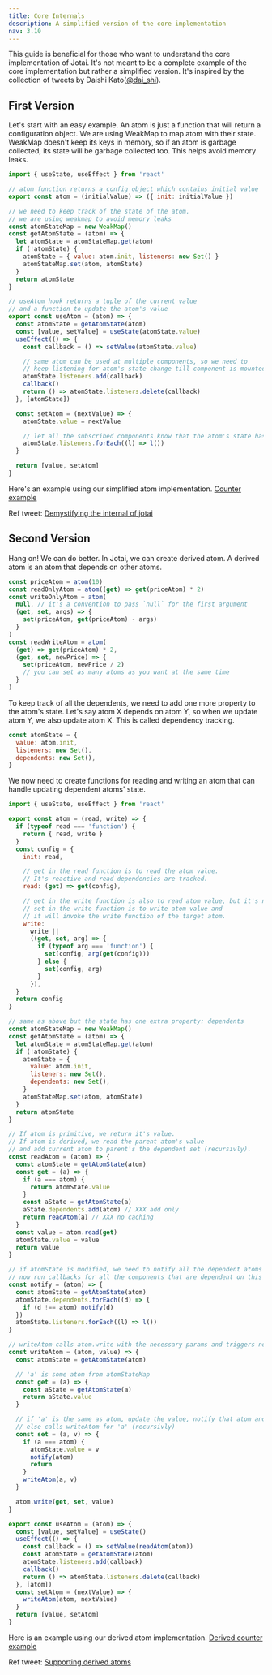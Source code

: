 ```yaml
---
title: Core Internals
description: A simplified version of the core implementation
nav: 3.10
---
```


This guide is beneficial for those who want to understand the core implementation of Jotai. It's not meant to be a complete example of the
core implementation but rather a simplified version. It's inspired by the collection of tweets by Daishi Kato([@dai_shi](https://twitter.com/dai_shi)).

## First Version

Let's start with an easy example. An atom is just a function that will return a configuration object. We are using WeakMap to map atom with their state.
WeakMap doesn't keep its keys in memory, so if an atom is garbage collected, its state will be garbage collected too. This helps avoid memory leaks.

```js
import { useState, useEffect } from 'react'

// atom function returns a config object which contains initial value
export const atom = (initialValue) => ({ init: initialValue })

// we need to keep track of the state of the atom.
// we are using weakmap to avoid memory leaks
const atomStateMap = new WeakMap()
const getAtomState = (atom) => {
  let atomState = atomStateMap.get(atom)
  if (!atomState) {
    atomState = { value: atom.init, listeners: new Set() }
    atomStateMap.set(atom, atomState)
  }
  return atomState
}

// useAtom hook returns a tuple of the current value
// and a function to update the atom's value
export const useAtom = (atom) => {
  const atomState = getAtomState(atom)
  const [value, setValue] = useState(atomState.value)
  useEffect(() => {
    const callback = () => setValue(atomState.value)

    // same atom can be used at multiple components, so we need to
    // keep listening for atom's state change till component is mounted.
    atomState.listeners.add(callback)
    callback()
    return () => atomState.listeners.delete(callback)
  }, [atomState])

  const setAtom = (nextValue) => {
    atomState.value = nextValue

    // let all the subscribed components know that the atom's state has changed
    atomState.listeners.forEach((l) => l())
  }

  return [value, setAtom]
}
```

Here's an example using our simplified atom implementation. [Counter example](https://codesandbox.io/s/zealous-field-z2xk6?file=/src/App.js)

Ref tweet: [Demystifying the internal of jotai](https://twitter.com/dai_shi/status/1484835169475653634)

## Second Version

Hang on! We can do better. In Jotai, we can create derived atom. A derived atom is an atom that depends on other atoms.

```js
const priceAtom = atom(10)
const readOnlyAtom = atom((get) => get(priceAtom) * 2)
const writeOnlyAtom = atom(
  null, // it's a convention to pass `null` for the first argument
  (get, set, args) => {
    set(priceAtom, get(priceAtom) - args)
  }
)
const readWriteAtom = atom(
  (get) => get(priceAtom) * 2,
  (get, set, newPrice) => {
    set(priceAtom, newPrice / 2)
    // you can set as many atoms as you want at the same time
  }
)
```

To keep track of all the dependents, we need to add one more property to the atom's state. Let's say atom X depends on atom Y,
so when we update atom Y, we also update atom X. This is called dependency tracking.

```js
const atomState = {
  value: atom.init,
  listeners: new Set(),
  dependents: new Set(),
}
```

We now need to create functions for reading and writing an atom that can handle updating dependent atoms' state.

```js
import { useState, useEffect } from 'react'

export const atom = (read, write) => {
  if (typeof read === 'function') {
    return { read, write }
  }
  const config = {
    init: read,

    // get in the read function is to read the atom value.
    // It's reactive and read dependencies are tracked.
    read: (get) => get(config),

    // get in the write function is also to read atom value, but it's not tracked.
    // set in the write function is to write atom value and
    // it will invoke the write function of the target atom.
    write:
      write ||
      ((get, set, arg) => {
        if (typeof arg === 'function') {
          set(config, arg(get(config)))
        } else {
          set(config, arg)
        }
      }),
  }
  return config
}

// same as above but the state has one extra property: dependents
const atomStateMap = new WeakMap()
const getAtomState = (atom) => {
  let atomState = atomStateMap.get(atom)
  if (!atomState) {
    atomState = {
      value: atom.init,
      listeners: new Set(),
      dependents: new Set(),
    }
    atomStateMap.set(atom, atomState)
  }
  return atomState
}

// If atom is primitive, we return it's value.
// If atom is derived, we read the parent atom's value
// and add current atom to parent's the dependent set (recursivly).
const readAtom = (atom) => {
  const atomState = getAtomState(atom)
  const get = (a) => {
    if (a === atom) {
      return atomState.value
    }
    const aState = getAtomState(a)
    aState.dependents.add(atom) // XXX add only
    return readAtom(a) // XXX no caching
  }
  const value = atom.read(get)
  atomState.value = value
  return value
}

// if atomState is modified, we need to notify all the dependent atoms (recursivly)
// now run callbacks for all the components that are dependent on this atom
const notify = (atom) => {
  const atomState = getAtomState(atom)
  atomState.dependents.forEach((d) => {
    if (d !== atom) notify(d)
  })
  atomState.listeners.forEach((l) => l())
}

// writeAtom calls atom.write with the necessary params and triggers notify function
const writeAtom = (atom, value) => {
  const atomState = getAtomState(atom)

  // 'a' is some atom from atomStateMap
  const get = (a) => {
    const aState = getAtomState(a)
    return aState.value
  }

  // if 'a' is the same as atom, update the value, notify that atom and return
  // else calls writeAtom for 'a' (recursivly)
  const set = (a, v) => {
    if (a === atom) {
      atomState.value = v
      notify(atom)
      return
    }
    writeAtom(a, v)
  }

  atom.write(get, set, value)
}

export const useAtom = (atom) => {
  const [value, setValue] = useState()
  useEffect(() => {
    const callback = () => setValue(readAtom(atom))
    const atomState = getAtomState(atom)
    atomState.listeners.add(callback)
    callback()
    return () => atomState.listeners.delete(callback)
  }, [atom])
  const setAtom = (nextValue) => {
    writeAtom(atom, nextValue)
  }
  return [value, setAtom]
}
```

Here is an example using our derived atom implementation. [Derived counter example](https://codesandbox.io/s/affectionate-chandrasekhar-nuxms?file=/src/App.js)

Ref tweet: [Supporting derived atoms](https://twitter.com/dai_shi/status/1485434083778117632)
